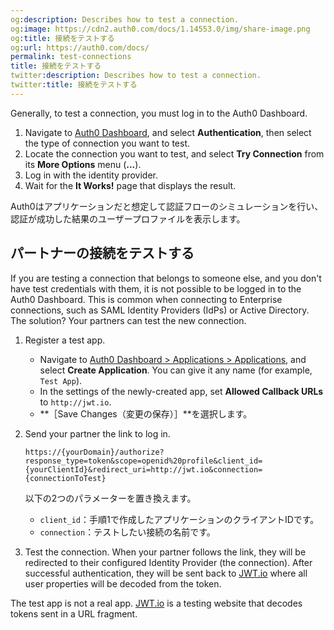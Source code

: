 ```yaml
---
og:description: Describes how to test a connection.
og:image: https://cdn2.auth0.com/docs/1.14553.0/img/share-image.png
og:title: 接続をテストする
og:url: https://auth0.com/docs/
permalink: test-connections
title: 接続をテストする
twitter:description: Describes how to test a connection.
twitter:title: 接続をテストする
---
```


Generally, to test a connection, you must log in to the <Tooltip tip="Auth0 Dashboard: Auth0's main product to configure your services." cta="View Glossary" href="/docs/glossary?term=Auth0+Dashboard">Auth0 Dashboard</Tooltip>.

1. Navigate to [Auth0 Dashboard](https://manage.auth0.com/#), and select **Authentication**, then select the type of connection you want to test.
2. Locate the connection you want to test, and select **Try Connection** from its **More Options** menu (**...**).
3. Log in with the identity provider.
4. Wait for the **It Works!** page that displays the result.

Auth0はアプリケーションだと想定して認証フローのシミュレーションを行い、認証が成功した結果のユーザープロファイルを表示します。

## パートナーの接続をテストする

If you are testing a connection that belongs to someone else, and you don't have test credentials with them, it is not possible to be logged in to the Auth0 Dashboard. This is common when connecting to Enterprise connections, such as <Tooltip tip="Security Assertion Markup Language (SAML): Standardized protocol allowing two parties to exchange authentication information without a password." cta="View Glossary" href="/docs/glossary?term=SAML">SAML</Tooltip> <Tooltip tip="Security Assertion Markup Language (SAML): Standardized protocol allowing two parties to exchange authentication information without a password." cta="View Glossary" href="/docs/glossary?term=Identity+Providers">Identity Providers</Tooltip> (IdPs) or Active Directory. The solution? Your partners can test the new connection.

1. Register a test app.

   * Navigate to [Auth0 Dashboard > Applications > Applications](https://manage.auth0.com/#/applications), and select **Create Application**. You can give it any name (for example, `Test App`).
   * In the settings of the newly-created app, set **Allowed Callback URLs** to `http://jwt.io`.
   * **［Save Changes（変更の保存）］**を選択します。
2. Send your partner the link to log in.

   ```http wrap lines
   https://{yourDomain}/authorize?response_type=token&scope=openid%20profile&client_id={yourClientId}&redirect_uri=http://jwt.io&connection={connectionToTest}
   ```


   

   

   以下の2つのパラメーターを置き換えます。
   * `client_id`：手順1で作成したアプリケーションのクライアントIDです。
   * `connection`：テストしたい接続の名前です。
3. Test the connection. When your partner follows the link, they will be redirected to their configured Identity Provider (the connection). After successful authentication, they will be sent back to [JWT.io](http://jwt.io) where all user properties will be decoded from the token.

<Callout icon="file-lines" color="#0EA5E9" iconType="regular">

The test app is not a real app. [JWT.io](http://jwt.io) is a testing website that decodes tokens sent in a URL fragment.

</Callout>